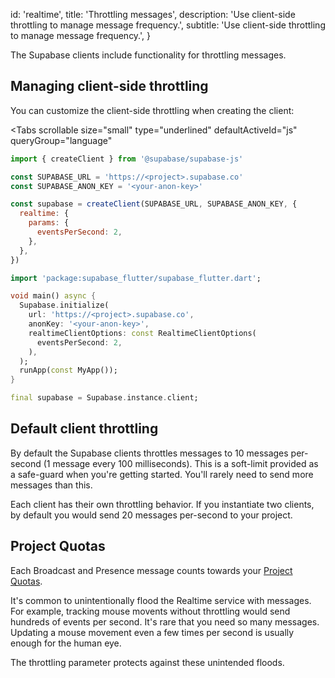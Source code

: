 
  id: 'realtime',
  title: 'Throttling messages',
  description: 'Use client-side throttling to manage message frequency.',
  subtitle: 'Use client-side throttling to manage message frequency.',
}

The Supabase clients include functionality for throttling messages.

## Managing client-side throttling

You can customize the client-side throttling when creating the client:

<Tabs
  scrollable
  size="small"
  type="underlined"
  defaultActiveId="js"
  queryGroup="language"
>
<TabPanel id="js" label="JavaScript">

```js
import { createClient } from '@supabase/supabase-js'

const SUPABASE_URL = 'https://<project>.supabase.co'
const SUPABASE_ANON_KEY = '<your-anon-key>'

const supabase = createClient(SUPABASE_URL, SUPABASE_ANON_KEY, {
  realtime: {
    params: {
      eventsPerSecond: 2,
    },
  },
})
```

</TabPanel>
<TabPanel id="dart" label="Dart">

```dart
import 'package:supabase_flutter/supabase_flutter.dart';

void main() async {
  Supabase.initialize(
    url: 'https://<project>.supabase.co',
    anonKey: '<your-anon-key>',
    realtimeClientOptions: const RealtimeClientOptions(
      eventsPerSecond: 2,
    ),
  );
  runApp(const MyApp());
}

final supabase = Supabase.instance.client;
```

</TabPanel>
</Tabs>


## Default client throttling

By default the Supabase clients throttles messages to 10 messages per-second (1 message every 100 milliseconds). This is a soft-limit provided as a safe-guard when you're getting started. You'll rarely need to send more messages than this.

Each client has their own throttling behavior. If you instantiate two clients, by default you would send 20 messages per-second to your project.

## Project Quotas

Each Broadcast and Presence message counts towards your [Project Quotas](/docs/guides/realtime/quotas).

It's common to unintentionally flood the Realtime service with messages. For example, tracking mouse movents without throttling would send hundreds of events per second. It's rare that you need so many messages. Updating a mouse movement even a few times per second is usually enough for the human eye.

The throttling parameter protects against these unintended floods.


